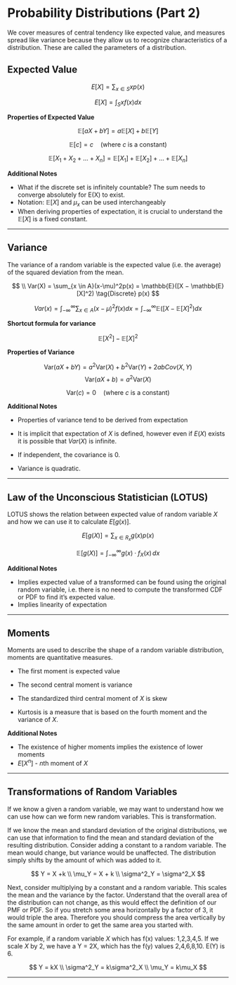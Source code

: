 # Probability Distributions (Part 2)

We cover measures of central tendency like expected value, and measures spread like variance because they allow us to recognize characteristics of a distribution. These are called the parameters of a distribution.

## Expected Value

$$
E[X] = \sum_{x \in S} xp(x) \tag{Discrete}
$$

$$
E[X] = \int_{S}{xf(x)}dx \tag{Continuous}
$$

**Properties of Expected Value**

$$\mathbb{E}[aX + bY] = a\mathbb{E}[X] + b\mathbb{E}[Y]$$

$$\mathbb{E}[c] = c \quad \text{(where } c \text{ is a constant)}$$

$$\mathbb{E}[X_1 + X_2 + \ldots + X_n] = \mathbb{E}[X_1] + \mathbb{E}[X_2] + \ldots + \mathbb{E}[X_n]$$

**Additional Notes**

-   What if the discrete set is infinitely countable? The sum needs to converge absolutely for E(X) to exist.
-   Notation: $\mathbb{E}[X]$ and $\mu_x$ can be used interchangeably
-   When deriving properties of expectation, it is crucial to understand the $\mathbb{E}[X]$ is a fixed constant.

------------------------------------------------------------------------

## Variance

The variance of a random variable is the expected value (i.e. the average) of the squared deviation from the mean.

$$
\\ Var(X) = \sum_{x \in A}(x-\mu)^2p(x) = \mathbb{E}([X − \mathbb{E}[X]^2) \tag{Discrete}
p(x)
$$

$$
Var(x)  = \int_{-\infty}^{\infty}{\sum_{x \in A}(x-\mu)^2}f(x)dx = \int_{-\infty}^{\infty}{\mathbb{E}([X − \mathbb{E}[X]^2)}dx \tag{Continuous}
$$

**Shortcut formula for variance**

$$
\mathbb{E}[X^2]-\mathbb{E}[X]^2
$$

**Properties of Variance**

$$\text{Var}(aX + bY) = a^2\text{Var}(X) + b^2\text{Var}(Y) + 2abCov(X,Y)$$ $$
\text{Var}(aX + b) = a^2\text{Var}(X) 
$$

$$\text{Var}(c) = 0 \quad \text{(where } c \text{ is a constant)}$$

**Additional Notes**

-   Properties of variance tend to be derived from expectation

-   It is implicit that expectation of $X$ is defined, however even if $E(X)$ exists it is possible that $Var(X)$ is infinite.

-   If independent, the covariance is $0$.

-   Variance is quadratic.

------------------------------------------------------------------------

## Law of the Unconscious Statistician (LOTUS)

LOTUS shows the relation between expected value of random variable $X$ and how we can use it to calculate $E[g(x)]$.

$$
E[g(X)] = \sum_{x \in R_x} g(x)p(x)
$$

$$
\mathbb{E}[g(X)] = \int_{-\infty}^{\infty} g(x) \cdot f_X(x) \, dx
$$

**Additional Notes**

-   Implies expected value of a transformed can be found using the original random variable, i.e. there is no need to compute the transformed CDF or PDF to find it's expected value.
-   Implies linearity of expectation

------------------------------------------------------------------------

## Moments

Moments are used to describe the shape of a random variable distribution, moments are quantitative measures.

-   The first moment is expected value

-   The second central moment is variance

-   The standardized third central moment of $X$ is skew

-   Kurtosis is a measure that is based on the fourth moment and the variance of $X$.

**Additional Notes**

-   The existence of higher moments implies the existence of lower moments
-   $E[X^n]$ - $n$th moment of $X$

------------------------------------------------------------------------

## Transformations of Random Variables

If we know a given a random variable, we may want to understand how we can use how can we form new random variables. This is transformation.

If we know the mean and standard deviation of the original distributions, we can use that information to find the mean and standard deviation of the resulting distribution. Consider adding a constant to a random variable. The mean would change, but variance would be unaffected. The distribution simply shifts by the amount of which was added to it.

$$
Y = X +k \\ \mu_Y = X + k \\ \sigma^2_Y = \sigma^2_X 
$$

Next, consider multiplying by a constant and a random variable. This scales the mean and the variance by the factor. Understand that the overall area of the distribution can not change, as this would effect the definition of our PMF or PDF. So if you stretch some area horizontally by a factor of 3, it would triple the area. Therefore you should compress the area vertically by the same amount in order to get the same area you started with.

For example, if a random variable $X$ which has f(x) values: 1,2,3,4,5. If we scale $X$ by 2, we have a Y = 2X, which has the f(y) values 2,4,6,8,10. E(Y) is 6.

$$
Y = kX \\ \sigma^2_Y = k\sigma^2_X \\ \mu_Y = k\mu_X
$$

------------------------------------------------------------------------
